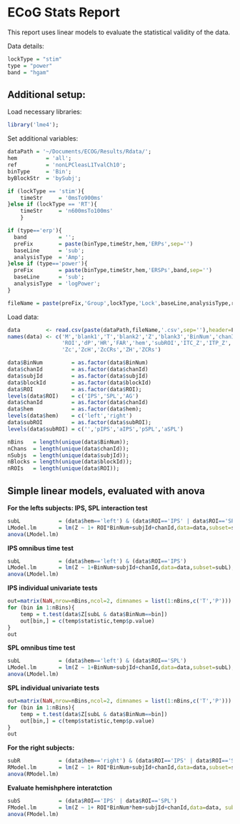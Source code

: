 
ECoG Stats Report
========================================================

This report uses linear models to evaluate the statistical validity 
of the data. 

Data details:
```r
lockType = "stim"
type = "power"
band = "hgam"
```

Additional setup:
-------------------------------------------------------
Load necessary libraries:
```r
library('lme4');
```

Set additional variables:
```r
dataPath = '~/Documents/ECOG/Results/Rdata/';
hem 		= 'all';
ref 		= 'nonLPCleasL1TvalCh10';
binType     = 'Bin';
byBlockStr 	= 'bySubj';

if (lockType == 'stim'){
	timeStr 	= '0msTo900ms'
}else if (lockType == 'RT'){
	timeStr 	= 'n600msTo100ms'
	}	

if (type=='erp'){  
  band 			= '';
  preFix 		= paste(binType,timeStr,hem,'ERPs',sep='')
  baseLine 		= 'sub';
  analysisType 	= 'Amp';
}else if (type=='power'){
  preFix 		= paste(binType,timeStr,hem,'ERSPs',band,sep='')
  baseLine 		= 'sub';
  analysisType 	= 'logPower';
}

fileName = paste(preFix,'Group',lockType,'Lock',baseLine,analysisType,ref,byBlockStr,sep='');
```

Load data:
```r
data 		<- read.csv(paste(dataPath,fileName,'.csv',sep=''),header=F)
names(data) <- c('M','blank1','T','blank2','Z','blank3','BinNum','chanId','subjId', 'blockId', 
				 'ROI','dP','HR','FAR','hem','subROI','ITC_Z','ITP_Z',
				 'Zc','ZcH','ZcCRs','ZH','ZCRs')

data$BinNum 		= as.factor(data$BinNum)
data$chanId 		= as.factor(data$chanId)
data$subjId  		= as.factor(data$subjId)
data$blockId  		= as.factor(data$blockId)
data$ROI  			= as.factor(data$ROI);
levels(data$ROI)	= c('IPS','SPL','AG')
data$chanId 		= as.factor(data$chanId)
data$hem 			= as.factor(data$hem);
levels(data$hem)	= c('left','right')
data$subROI  		= as.factor(data$subROI);
levels(data$subROI) = c('','pIPS','aIPS','pSPL','aSPL')

nBins 	= length(unique(data$BinNum));
nChans 	= length(unique(data$chanId));
nSubjs 	= length(unique(data$subjId));
nBlocks = length(unique(data$blockId));
nROIs 	= length(unique(data$ROI));
```

Simple linear models, evaluated with anova
------------------------------------------------
**For the lefts subjects: IPS, SPL interaction test**
```r
subL 			= (data$hem=='left') & (data$ROI=='IPS' | data$ROI=='SPL')
LModel.lm 		= lm(Z ~ 1+ ROI*BinNum+subjId+chanId,data=data,subset=subL);
anova(LModel.lm)
```
**IPS omnibus time test**
```r
subL 			= (data$hem=='left') & (data$ROI=='IPS')
LModel.lm 		= lm(Z ~ 1+BinNum+subjId+chanId,data=data,subset=subL);
anova(LModel.lm)
```
**IPS individual univariate tests**
```r
out=matrix(NaN,nrow=nBins,ncol=2, dimnames = list(1:nBins,c('T','P')))
for (bin in 1:nBins){
	temp = t.test(data$Z[subL & data$BinNum==bin])
	out[bin,] = c(temp$statistic,temp$p.value)
}
out
```
**SPL omnibus time test**
```r
subL 			= (data$hem=='left') & (data$ROI=='SPL')
LModel.lm 		= lm(Z ~ 1+BinNum+subjId+chanId,data=data,subset=subL);
anova(LModel.lm)
```
**SPL individual univariate tests**
```r
out=matrix(NaN,nrow=nBins,ncol=2, dimnames = list(1:nBins,c('T','P')))
for (bin in 1:nBins){
	temp = t.test(data$Z[subL & data$BinNum==bin])
	out[bin,] = c(temp$statistic,temp$p.value)
}
out
```
**For the right subjects:**
```r
subR 			= (data$hem=='right') & (data$ROI=='IPS' | data$ROI=='SPL')
RModel.lm 		= lm(Z ~ 1+ ROI*BinNum+subjId+chanId,data=data,subset=subR);
anova(RModel.lm)
```

**Evaluate hemishphere interatction**
```r
subS 			= (data$ROI=='IPS' | data$ROI=='SPL')
FModel.lm 		= lm(Z ~ 1+ ROI*BinNum*hem+subjId+chanId,data=data, subset = subS);
anova(FModel.lm)
```
